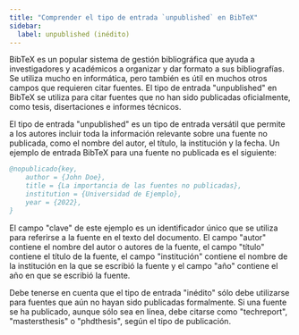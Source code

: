 ```yaml
---
title: "Comprender el tipo de entrada `unpublished` en BibTeX"
sidebar:
  label: unpublished (inédito)
---
```



BibTeX es un popular sistema de gestión bibliográfica que ayuda a investigadores y académicos a organizar y dar formato a sus bibliografías. Se utiliza mucho en informática, pero también es útil en muchos otros campos que requieren citar fuentes. El tipo de entrada "unpublished" en BibTeX se utiliza para citar fuentes que no han sido publicadas oficialmente, como tesis, disertaciones e informes técnicos.

El tipo de entrada "unpublished" es un tipo de entrada versátil que permite a los autores incluir toda la información relevante sobre una fuente no publicada, como el nombre del autor, el título, la institución y la fecha. Un ejemplo de entrada BibTeX para una fuente no publicada es el siguiente:

<CiteDrive/>

```bibtex
@nopublicado{key,   
	author = {John Doe},   
	title = {La importancia de las fuentes no publicadas},   
	institution = {Universidad de Ejemplo},   
	year = {2022}, 
}
```

El campo "clave" de este ejemplo es un identificador único que se utiliza para referirse a la fuente en el texto del documento. El campo "autor" contiene el nombre del autor o autores de la fuente, el campo "título" contiene el título de la fuente, el campo "institución" contiene el nombre de la institución en la que se escribió la fuente y el campo "año" contiene el año en que se escribió la fuente.

Debe tenerse en cuenta que el tipo de entrada "inédito" sólo debe utilizarse para fuentes que aún no hayan sido publicadas formalmente. Si una fuente se ha publicado, aunque sólo sea en línea, debe citarse como "techreport", "mastersthesis" o "phdthesis", según el tipo de publicación.
